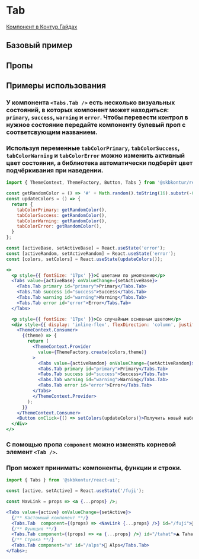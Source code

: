 
[//]: # (import { Tab } from '../Tab';)
[//]: # (import { ThemeContext, ThemeFactory, Button, Tabs } from '@skbkontur/react-ui';)

<Meta of={TabStories} />

# Tab

[Компонент в Контур.Гайдах](https)

## Базовый пример
<Primary />

## Пропы
<Controls />

## Примеры использования

### У компонента `<Tabs.Tab />` есть несколько визуальных состояний, в которых компонент может находиться: `primary`, `success`, `warning` и `error`. Чтобы перевести контрол в нужное состояние передайте компоненту булевый проп с соответсвующим названием.

### Используя переменные `tabColorPrimary`, `tabColorSuccess`, `tabColorWarning` и `tabColorError` можно изменить активный цвет состояния, а библиотека автоматически подберёт цвет подчёркивания при наведении.
```jsx harmony
import { ThemeContext, ThemeFactory, Button, Tabs } from '@skbkontur/react-ui';

const getRandomColor = () => '#' + Math.random().toString(16).substr(-6);
const updateColors = () => {
  return {
    tabColorPrimary: getRandomColor(),
    tabColorSuccess: getRandomColor(),
    tabColorWarning: getRandomColor(),
    tabColorError: getRandomColor(),
  }
};

const [activeBase, setActiveBase] = React.useState('error');
const [activeRandom, setActiveRandom] = React.useState('error');
const [colors, setColors] = React.useState(updateColors());

<>
  <p style={{ fontSize: '17px' }}>C цветами по умолчанию</p>
  <Tabs value={activeBase} onValueChange={setActiveBase}>
    <Tabs.Tab primary id="primary">Primary</Tabs.Tab>
    <Tabs.Tab success id="success">Success</Tabs.Tab>
    <Tabs.Tab warning id="warning">Warning</Tabs.Tab>
    <Tabs.Tab error id="error">Error</Tabs.Tab>
  </Tabs>

  <p style={{ fontSize: '17px' }}>Со случайным основным цветом</p>
  <div style={{ display: 'inline-flex', flexDirection: 'column', justifyContent: 'space-between', height: '100px' }}>
    <ThemeContext.Consumer>
      {(theme) => {
        return (
          <ThemeContext.Provider
            value={ThemeFactory.create(colors,theme)}
          >
            <Tabs value={activeRandom} onValueChange={setActiveRandom}>
            <Tabs.Tab primary id="primary">Primary</Tabs.Tab>
            <Tabs.Tab success id="success">Success</Tabs.Tab>
            <Tabs.Tab warning id="warning">Warning</Tabs.Tab>
            <Tabs.Tab error id="error">Error</Tabs.Tab>
          </Tabs>
          </ThemeContext.Provider>
        );
      }}
    </ThemeContext.Consumer>
    <Button onClick={() => setColors(updateColors)}>Получить новый набор цветов</Button>
  </div>
</>
```

### С помощью пропа `component` можно изменять корневой элемент `<Tab />`.

### Проп может принимать: компоненты, функции и строки.
```jsx harmony
import { Tabs } from '@skbkontur/react-ui';

const [active, setActive] = React.useState('/fuji');

const NavLink = props => <a {...props} />;

<Tabs value={active} onValueChange={setActive}>
  {/** Кастомный компонент **/}
  <Tabs.Tab  component={(props) => <NavLink {...props} />} id="/fuji">🌋 Fuji</Tabs.Tab>
  {/** Функция **/}
  <Tabs.Tab component={(props) => <a {...props} />} id="/tahat">⛰ Tahat</Tabs.Tab>
  {/** Строка **/}
  <Tabs.Tab component="a" id="/alps">🗻 Alps</Tabs.Tab>
</Tabs>;
```
